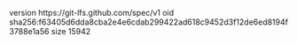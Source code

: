 version https://git-lfs.github.com/spec/v1
oid sha256:f63405d6dda8cba2e4e6cdab299422ad618c9452d3f12de6ed8194f3788e1a56
size 15942
